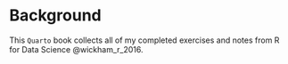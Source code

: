 # Background {.unnumbered}

This `Quarto` book collects all of my completed exercises and notes from R for Data Science @wickham_r_2016.

::: {#refs}
:::
